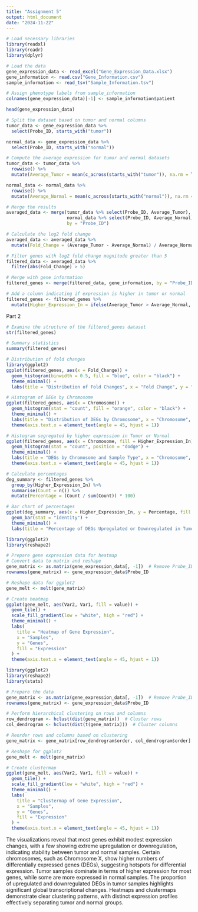 ---
title: "Assignment 5"
output: html_document
date: "2024-11-22"
---


```{r part ausi}
# Load necessary libraries
library(readxl)
library(readr)
library(dplyr)

# Load the data
gene_expression_data <- read_excel("Gene_Expression_Data.xlsx")
gene_information <- read.csv("Gene_Information.csv")
sample_information <- read_tsv("Sample_Information.tsv")
```



```{r part b}
# Assign phenotype labels from sample_information
colnames(gene_expression_data)[-1] <- sample_information$patient

head(gene_expression_data)
```

```{r part c}
# Split the dataset based on tumor and normal columns
tumor_data <- gene_expression_data %>%
  select(Probe_ID, starts_with("tumor"))

normal_data <- gene_expression_data %>%
  select(Probe_ID, starts_with("normal"))
```

```{r part d}
# Compute the average expression for tumor and normal datasets
tumor_data <- tumor_data %>%
  rowwise() %>%
  mutate(Average_Tumor = mean(c_across(starts_with("tumor")), na.rm = TRUE))

normal_data <- normal_data %>%
  rowwise() %>%
  mutate(Average_Normal = mean(c_across(starts_with("normal")), na.rm = TRUE))

# Merge the results
averaged_data <- merge(tumor_data %>% select(Probe_ID, Average_Tumor),
                       normal_data %>% select(Probe_ID, Average_Normal),
                       by = "Probe_ID")
```

```{r part e}
# Calculate the log2 fold change
averaged_data <- averaged_data %>%
  mutate(Fold_Change = (Average_Tumor - Average_Normal) / Average_Normal)

```

```{r part f}
# Filter genes with log2 fold change magnitude greater than 5
filtered_data <- averaged_data %>%
  filter(abs(Fold_Change) > 5)

# Merge with gene information
filtered_genes <- merge(filtered_data, gene_information, by = "Probe_ID")
```


```{r part g}
# Add a column indicating if expression is higher in tumor or normal
filtered_genes <- filtered_genes %>%
  mutate(Higher_Expression_In = ifelse(Average_Tumor > Average_Normal, "Tumor", "Normal"))
```



Part 2

```{r part a}
# Examine the structure of the filtered_genes dataset
str(filtered_genes)

# Summary statistics
summary(filtered_genes)

# Distribution of fold changes
library(ggplot2)
ggplot(filtered_genes, aes(x = Fold_Change)) +
  geom_histogram(binwidth = 0.5, fill = "blue", color = "black") +
  theme_minimal() +
  labs(title = "Distribution of Fold Changes", x = "Fold Change", y = "Frequency")
```

```{r part b}
# Histogram of DEGs by Chromosome
ggplot(filtered_genes, aes(x = Chromosome)) +
  geom_histogram(stat = "count", fill = "orange", color = "black") +
  theme_minimal() +
  labs(title = "Distribution of DEGs by Chromosome", x = "Chromosome", y = "Number of DEGs") +
  theme(axis.text.x = element_text(angle = 45, hjust = 1))
```
```{r part c}
# Histogram segregated by higher expression in Tumor or Normal
ggplot(filtered_genes, aes(x = Chromosome, fill = Higher_Expression_In)) +
  geom_histogram(stat = "count", position = "dodge") +
  theme_minimal() +
  labs(title = "DEGs by Chromosome and Sample Type", x = "Chromosome", y = "Number of DEGs", fill = "Higher Expression") +
  theme(axis.text.x = element_text(angle = 45, hjust = 1))
```

```{r part d}
# Calculate percentages
deg_summary <- filtered_genes %>%
  group_by(Higher_Expression_In) %>%
  summarise(Count = n()) %>%
  mutate(Percentage = (Count / sum(Count)) * 100)

# Bar chart of percentages
ggplot(deg_summary, aes(x = Higher_Expression_In, y = Percentage, fill = Higher_Expression_In)) +
  geom_bar(stat = "identity") +
  theme_minimal() +
  labs(title = "Percentage of DEGs Upregulated or Downregulated in Tumor", x = "Sample Type", y = "Percentage")

```

```{r part e}

library(ggplot2)
library(reshape2)

# Prepare gene expression data for heatmap
# Convert data to matrix and reshape
gene_matrix <- as.matrix(gene_expression_data[, -1])  # Remove Probe_ID
rownames(gene_matrix) <- gene_expression_data$Probe_ID

# Reshape data for ggplot2
gene_melt <- melt(gene_matrix)

# Create heatmap
ggplot(gene_melt, aes(Var2, Var1, fill = value)) +
  geom_tile() +
  scale_fill_gradient(low = "white", high = "red") +
  theme_minimal() +
  labs(
    title = "Heatmap of Gene Expression",
    x = "Samples",
    y = "Genes",
    fill = "Expression"
  ) +
  theme(axis.text.x = element_text(angle = 45, hjust = 1))
```

```{r part f}

library(ggplot2)
library(reshape2)
library(stats)

# Prepare the data
gene_matrix <- as.matrix(gene_expression_data[, -1])  # Remove Probe_ID
rownames(gene_matrix) <- gene_expression_data$Probe_ID

# Perform hierarchical clustering on rows and columns
row_dendrogram <- hclust(dist(gene_matrix))  # Cluster rows
col_dendrogram <- hclust(dist(t(gene_matrix)))  # Cluster columns

# Reorder rows and columns based on clustering
gene_matrix <- gene_matrix[row_dendrogram$order, col_dendrogram$order]

# Reshape for ggplot2
gene_melt <- melt(gene_matrix)

# Create clustermap
ggplot(gene_melt, aes(Var2, Var1, fill = value)) +
  geom_tile() +
  scale_fill_gradient(low = "white", high = "red") +
  theme_minimal() +
  labs(
    title = "Clustermap of Gene Expression",
    x = "Samples",
    y = "Genes",
    fill = "Expression"
  ) +
  theme(axis.text.x = element_text(angle = 45, hjust = 1))
```

The visualizations reveal that most genes exhibit modest expression changes, with a few showing extreme upregulation or downregulation, indicating stability between tumor and normal samples. Certain chromosomes, such as Chromosome X, show higher numbers of differentially expressed genes (DEGs), suggesting hotspots for differential expression. Tumor samples dominate in terms of higher expression for most genes, while some are more expressed in normal samples. The proportion of upregulated and downregulated DEGs in tumor samples highlights significant global transcriptional changes. Heatmaps and clustermaps demonstrate clear clustering patterns, with distinct expression profiles effectively separating tumor and normal groups.




